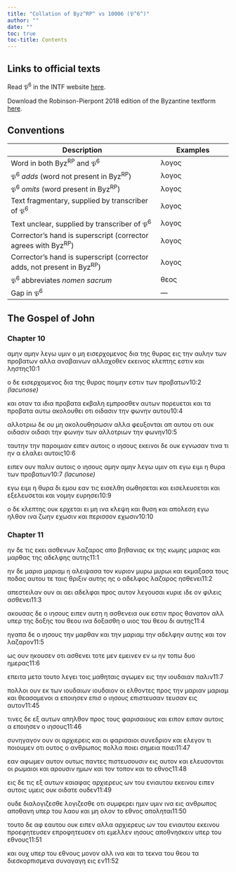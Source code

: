 ```yaml
---
title: "Collation of Byz^RP^ vs 10006 (𝔓^6^)"
author: ""
date: ""
toc: true
toc-title: Contents
---
```


::: {.callout-note appearance="minimal" icon="false" collapse="true"}
# Links to official texts

Read 𝔓^6^ in the INTF website [here](https://ntvmr.uni-muenster.de/manuscript-workspace?docID=10006).

Download the Robinson-Pierpont 2018 edition of the Byzantine textform [here](https://web.archive.org/web/20210413060536/https://byzantinetext.com/wp-content/uploads/2021/03/robinson-pierpont-2018-gnt-edition.pdf).


:::


::: {.callout-note appearance="minimal" icon="false" collapse="true"}
# Conventions

| Description                                                              	| Examples                           	|
|--------------------------------------------------------------------------	|------------------------------------	|
| Word in both Byz^RP^ and 𝔓^6^                                   	| λογος                              	|
| 𝔓^6^ *adds* (word not present in Byz^RP^)                       	| [λογος]{.greek-added}            	|
| 𝔓^6^ *omits* (word present in Byz^RP^)                          	| [λογος]{.greek-omitted}          	|
| Text fragmentary, supplied by transcriber of 𝔓^6^               	| [λογος]{.greek-supplied}         	|
| Text unclear, supplied by transcriber of 𝔓^6^                   	| [λογος]{.unclear}                	|
| Corrector's hand is superscript (corrector agrees with Byz^RP^)          	| [λογος]{.corr}                   	|
| Corrector's hand is superscript (corrector adds, not present in Byz^RP^) 	| [[λογος]{.corr}]{.greek-added} 	|
| 𝔓^6^ abbreviates *nomen sacrum*                                 	| [θεος]{.greek-abbr}            	|
| Gap in 𝔓^6^                                                     	| [―]{.gap}                        	|
:::

## The Gospel of John

### Chapter 10

[αμη]{.greek-supplied}ν αμην λεγω [υμιν]{.greek-supplied} [ο]{.greek-supplied} [μη]{.greek-supplied} [εισ]{.greek-supplied}[ερ]{.greek-supplied}[χ]{.unclear}ομενος δι[α]{.unclear} [της]{.greek-supplied} [θυρας]{.greek-supplied} [εις]{.greek-supplied} [τη]{.greek-supplied}ν αυλην τω[ν]{.greek-supplied} [προβατων]{.greek-supplied} [αλ]{.greek-supplied}[λ]{.greek-supplied}[α]{.unclear} αναβ[αινων]{.greek-supplied} [αλλαχοθεν]{.greek-supplied} [εκει]{.greek-supplied}[ν]{.greek-supplied}[ο]{.unclear}ς κλ[ε]{.unclear}[πτης]{.greek-supplied} [εστιν]{.greek-supplied} [και]{.greek-supplied} [ληστης]{.greek-supplied}[10:1]{.aside}

[ο]{.greek-supplied} [δ]{.greek-supplied}ε ε[ισερχομενος]{.greek-supplied} [δια]{.greek-supplied} [της]{.greek-supplied} [θυρας]{.greek-supplied} [ποιμην]{.greek-omitted} [εστιν]{.greek-omitted} [των]{.greek-omitted} [προβατων]{.greek-omitted}[[10:2 *(lacunose)*]{.lacunose}]{.aside}

[και]{.greek-omitted} [οταν]{.greek-omitted} [τα]{.greek-omitted} [ιδια]{.greek-omitted} [προβατα]{.greek-omitted} [εκβαλη]{.greek-omitted} [εμπροσθεν]{.greek-omitted} [αυτων]{.greek-omitted} [π]{.unclear}[ορευεται]{.greek-supplied} [και]{.greek-supplied} [τα]{.greek-supplied} [προβατα]{.greek-supplied} [αυτω]{.greek-supplied} ακ[ολουθει]{.greek-supplied} [οτι]{.greek-supplied} [οιδασιν]{.greek-supplied} [την]{.greek-supplied} [φωνην]{.greek-supplied} α[υ]{.unclear}[τ]{.greek-supplied}[ου]{.unclear}[10:4]{.aside}

[α]{.unclear}[λλοτριω]{.greek-supplied} [δε]{.greek-supplied} [ου]{.greek-supplied} [μη]{.greek-supplied} [ακολουθη]{.greek-supplied}[σ]{.unclear}ωσιν [α]{.unclear}[λλα]{.greek-supplied} φε[υξονται]{.greek-supplied} [απ]{.greek-supplied} [αυτου]{.greek-supplied} [ο]{.unclear}τι ουκ [οιδασιν]{.greek-omitted} [οι[δα]{.greek-supplied}σι]{.greek-added} [τ[ην]{.greek-supplied}]{.greek-added} [[φωνην]{.greek-supplied}]{.greek-added} [των]{.greek-supplied} [αλλο]{.greek-supplied}τρι[ω]{.unclear}ν [την]{.greek-omitted} [φωνην]{.greek-omitted}[10:5]{.aside}

τα[υτ]{.greek-supplied}ην [την]{.greek-supplied} [παροιμιαν]{.greek-supplied} [ειπεν]{.greek-supplied} αυ[τ]{.unclear}οις ο [ιησους]{.greek-abbr} [εκεινοι]{.greek-supplied} [δε]{.greek-supplied} [ουκ]{.greek-supplied} [εγνωσαν]{.greek-supplied} [τινα]{.greek-omitted} [τι]{.greek-added} ην α [ελαλει]{.greek-supplied} [αυτοις]{.greek-supplied}[10:6]{.aside}

[ειπεν]{.greek-supplied} [ουν]{.greek-supplied} [πα]{.greek-supplied}λι[ν]{.unclear} [αυτοις]{.greek-omitted} ο [ιησους]{.greek-abbr} [αμην]{.greek-supplied} [αμην]{.greek-supplied} [λεγω]{.greek-supplied} [υμιν]{.greek-supplied} [οτι]{.greek-supplied} [εγω]{.greek-omitted} [ειμι]{.greek-omitted} [η]{.greek-omitted} [θυρα]{.greek-omitted} [των]{.greek-omitted} [προβατων]{.greek-omitted}[[10:7 *(lacunose)*]{.lacunose}]{.aside}

[εγω]{.greek-omitted} [ειμι]{.greek-omitted} [η]{.greek-omitted} [θυρα]{.greek-omitted} [δι]{.greek-omitted} [εμου]{.greek-omitted} [εαν]{.greek-omitted} [τις]{.greek-omitted} [εισελθη]{.greek-omitted} [σωθησεται]{.greek-omitted} [και]{.greek-omitted} [εισ]{.greek-supplied}[ελευσεται]{.greek-supplied} [και]{.greek-supplied} εξε[λ]{.unclear}[ευσεται]{.greek-supplied} [και]{.greek-supplied} [νο]{.greek-supplied}[μην]{.greek-supplied} [ευρησει]{.greek-supplied}[10:9]{.aside}

[ο]{.greek-supplied} [[δ]{.greek-supplied}ε]{.greek-added} κλ[επτης]{.greek-supplied} [ουκ]{.greek-supplied} [ερχε]{.greek-supplied}[ται]{.greek-supplied} [ει]{.greek-supplied} [μη]{.greek-supplied} [ινα]{.greek-supplied} [κλ]{.greek-supplied}εψη [και]{.greek-supplied} [θυση]{.greek-supplied} [και]{.greek-supplied} [απολεση]{.greek-omitted} [εγω]{.greek-omitted} [ηλθον]{.greek-omitted} [ινα]{.greek-omitted} [ζωην]{.greek-omitted} [εχωσιν]{.greek-omitted} [και]{.greek-omitted} [περισσον]{.greek-omitted} [εχωσιν]{.greek-omitted}[10:10]{.aside}

### Chapter 11

[η]{.greek-supplied}[ν]{.unclear} [δε]{.unclear} τις [εκ[ε]{.unclear}[ι]{.greek-supplied}]{.greek-added} [α]{.greek-supplied}[σθ]{.unclear}[ενων]{.greek-supplied} [λαζαρος]{.greek-supplied} [α]{.unclear}πο [β]{.unclear}ηθ[αν]{.unclear}ια[ς]{.greek-supplied} [ε]{.unclear}κ [τ]{.unclear}[ης]{.greek-supplied} [κωμης]{.greek-supplied} [μαριας]{.greek-supplied} και μαρθ[ας]{.greek-supplied} τη[ς]{.greek-supplied} [α]{.unclear}δε[λφης]{.greek-supplied} [αυτης]{.greek-supplied}[11:1]{.aside}

[ην]{.greek-supplied} δε [μαρια]{.greek-omitted} [μαρια[μ]{.greek-supplied}]{.greek-added} η [α]{.unclear}[λειψασα]{.greek-supplied} [τον]{.greek-supplied} [κυριον]{.greek-abbr} [μυρω]{.greek-omitted} [μυρωι]{.greek-added} κ[α]{.unclear}[ι]{.greek-supplied} εκ[μ]{.unclear}[αξασα]{.greek-supplied} [τους]{.greek-supplied} [ποδας]{.greek-supplied} αυτου [τε]{.greek-added} [ταις]{.corr} [θ]{.unclear}ρι[ξ]{.unclear}ι[ν]{.greek-supplied} [αυτης]{.greek-supplied} [ης]{.greek-supplied} [ο]{.greek-supplied} [αδελ]{.greek-supplied}[φ]{.unclear}ος λαζαρος [η]{.greek-supplied}σθενει[11:2]{.aside}

[απεστει]{.greek-supplied}λαν ουν [αι]{.greek-omitted} [αει]{.greek-added} αδ[ε]{.greek-supplied}λφαι πρ[ος]{.greek-supplied} [αυτον]{.greek-supplied} λεγουσα[ι]{.unclear} [κυριε]{.greek-abbr} ιδε [ο]{.greek-supplied}[ν]{.unclear} φιλε[ις]{.greek-supplied} [ασ]{.greek-supplied}θενει[11:3]{.aside}

[ακο]{.greek-supplied}υσας [δε]{.unclear} [ο]{.greek-supplied} [ιησους]{.greek-abbr} ει[π]{.unclear}[εν]{.greek-supplied} [αυ]{.greek-supplied}[τ]{.unclear}η η [α]{.unclear}[σθ]{.greek-supplied}ενεια [ουκ]{.greek-supplied} [εσ]{.unclear}[τιν]{.greek-supplied} [προς]{.greek-supplied} [θανατο]{.greek-supplied}ν αλλ [υπερ]{.greek-supplied} [της]{.greek-supplied} [δο]{.unclear}[ξης]{.greek-supplied} [του]{.greek-supplied} [θεου]{.greek-abbr} ι[να]{.unclear} [δ]{.unclear}[οξασθη]{.greek-supplied} ο υ[ιος]{.greek-supplied} [του]{.greek-supplied} [θεου]{.greek-abbr} [δ]{.greek-supplied}[ι]{.unclear} αυ[τ]{.unclear}[ης]{.greek-supplied}[11:4]{.aside}

[ηγαπ]{.greek-supplied}α δε [ο]{.greek-supplied} [ιησους]{.greek-abbr} [την]{.greek-supplied} μαρ[θαν]{.greek-supplied} [και]{.greek-supplied} [τη]{.greek-supplied}ν [μ[αριαμ]{.greek-supplied}]{.greek-added} [[την]{.greek-supplied}]{.greek-added} [αδε]{.greek-supplied}[λ]{.unclear}φην α[υ]{.unclear}[της]{.greek-supplied} [και]{.greek-supplied} [τ]{.unclear}ο[ν]{.unclear} [λαζαρον]{.greek-supplied}[11:5]{.aside}

[ως]{.greek-supplied} [ου]{.greek-supplied}ν ηκουσ[ε]{.unclear}[ν]{.greek-supplied} [οτι]{.greek-supplied} [ασθενει]{.greek-supplied} [το]{.greek-supplied}[τε]{.greek-supplied} [με]{.greek-supplied}ν εμει[νεν]{.greek-supplied} [εν]{.greek-supplied} [ω]{.greek-supplied} [ην]{.greek-supplied} [τοπω]{.greek-supplied} [δυο]{.greek-supplied} [ημ]{.greek-supplied}ερας[11:6]{.aside}

[επειτα]{.greek-supplied} [μετα]{.greek-supplied} [τουτο]{.greek-supplied} [λε]{.greek-supplied}[γει]{.greek-supplied} [τοις]{.greek-supplied} μα[θ]{.unclear}[ηταις]{.greek-supplied} [αγωμεν]{.greek-supplied} [εις]{.greek-supplied} [την]{.greek-supplied} [ιουδ]{.greek-supplied}αια[ν]{.unclear} [παλιν]{.greek-supplied}[11:7]{.aside}

πολλοι ουν εκ των [ιουδαιων]{.greek-omitted} [ιουδαιον]{.greek-added} οι ελθοντες προς την [μαριαν]{.greek-omitted} [μαριαμ]{.greek-added} κ[α]{.unclear}[ι]{.greek-supplied} θεασαμενοι α εποιησεν [επισ]{.greek-added} [ο]{.greek-omitted} [ιησους]{.greek-omitted} [επιστευσαν]{.greek-omitted} [[τευσαν]{.greek-supplied}]{.greek-added} [εις]{.greek-supplied} [αυτον]{.greek-supplied}[11:45]{.aside}

[τιν]{.greek-supplied}ες δε εξ αυ[των]{.greek-supplied} [απηλθον]{.greek-supplied} [προς]{.greek-supplied} [τ]{.greek-supplied}[ου]{.unclear}ς φαρισαιους [και]{.greek-supplied} [ειπον]{.greek-omitted} [[ειπαν]{.greek-supplied}]{.greek-added} [αυτοις]{.greek-supplied} [α]{.greek-supplied} ε[πο]{.unclear}ιησεν [ο]{.greek-omitted} [ιησους]{.greek-abbr}[11:46]{.aside}

[συνηγαγον]{.greek-supplied} [ουν]{.greek-supplied} [οι]{.greek-supplied} [αρ]{.greek-supplied}χ[ι]{.unclear}ερεις [και]{.greek-supplied} [οι]{.greek-supplied} [φαρισαιοι]{.greek-supplied} [συνεδριο]{.greek-supplied}[ν]{.unclear} και ελε[γον]{.greek-supplied} [τι]{.greek-supplied} [ποιουμεν]{.greek-supplied} [οτι]{.greek-supplied} [ουτο]{.greek-supplied}[ς]{.unclear} [ο]{.unclear} [αν]{.unclear}θ[ρω]{.unclear}[πος]{.greek-supplied} [πολλα]{.greek-supplied} [[ποιει]{.greek-supplied}]{.greek-added} [σημεια]{.greek-supplied} [ποιει]{.greek-omitted}[11:47]{.aside}

εαν [αφωμεν]{.greek-supplied} [αυτον]{.greek-supplied} [ουτως]{.greek-supplied} παντε[ς]{.unclear} [πιστευσουσιν]{.greek-supplied} [εις]{.greek-supplied} [αυτον]{.greek-supplied} [κ]{.unclear}αι ελευ[σονται]{.greek-supplied} [οι]{.greek-supplied} [ρωμαιοι]{.greek-supplied} [και]{.greek-supplied} [αρο]{.greek-supplied}[υ]{.unclear}σιν ημων [και]{.greek-supplied} [τον]{.greek-supplied} [τοπον]{.greek-supplied} [και]{.greek-supplied} [το]{.greek-supplied} [εθνο]{.greek-supplied}[ς]{.unclear}[11:48]{.aside}

[εις]{.greek-supplied} [δε]{.greek-supplied} [τις]{.greek-supplied} [εξ]{.greek-supplied} [αυτων]{.greek-supplied} [καια]{.greek-supplied}φας [αρχιερευς]{.greek-supplied} [ων]{.greek-supplied} [του]{.greek-supplied} [ενιαυτο]{.greek-supplied}[υ]{.unclear} εκειν[ου]{.greek-supplied} [ειπεν]{.greek-supplied} [αυτοις]{.greek-supplied} [υ]{.greek-supplied}με[ις]{.greek-supplied} [ουκ]{.greek-supplied} [ο]{.unclear}ιδα[τ]{.unclear}[ε]{.greek-supplied} [ουδεν]{.greek-supplied}[11:49]{.aside}

[ουδε]{.greek-supplied} [διαλογιζεσθε]{.greek-omitted} [[λο]{.greek-supplied}[γι]{.unclear}ζ[ε]{.unclear}[σθε]{.greek-supplied}]{.greek-added} [ο]{.greek-supplied}[τ]{.unclear}ι συμ[φερει]{.greek-supplied} [ημιν]{.greek-omitted} [[υμιν]{.greek-supplied}]{.greek-added} [ι]{.greek-supplied}[ν]{.unclear}[α]{.greek-supplied} [εις]{.greek-supplied} [αν]{.greek-supplied}[θ]{.unclear}ρω[πος]{.greek-supplied} [αποθαν]{.greek-supplied}[η]{.unclear} υ[περ]{.greek-supplied} [του]{.greek-supplied} [λαο]{.greek-supplied}[υ]{.unclear} [και]{.greek-supplied} [μη]{.greek-supplied} [ολον]{.greek-supplied} [το]{.greek-supplied} [εθνος]{.greek-supplied} [απολη]{.greek-supplied}[τα]{.unclear}[ι]{.greek-supplied}[11:50]{.aside}

[του]{.greek-supplied}[το]{.greek-supplied} [δε]{.greek-supplied} [αφ]{.greek-supplied} [εαυτου]{.greek-supplied} ουκ [ε]{.unclear}[ιπεν]{.greek-supplied} [α]{.unclear}λλ[α]{.unclear} [αρχιερευς]{.greek-supplied} [ων]{.greek-supplied} του ε[νια]{.greek-supplied}[υ]{.unclear}το[υ]{.unclear} ε[κ]{.unclear}[ει]{.greek-supplied}[νου]{.greek-supplied} [προεφητευσεν]{.greek-omitted} [[επροφητευσεν]{.greek-supplied}]{.greek-added} [οτι]{.greek-supplied} [ε]{.greek-supplied}[μ]{.unclear}ε[λλε]{.unclear}[ν]{.greek-supplied} [ιησους]{.greek-abbr} [αποθνησκειν]{.greek-supplied} [υπερ]{.greek-supplied} [το]{.greek-supplied}[υ]{.unclear} ε[θ]{.unclear}[νους]{.greek-supplied}[11:51]{.aside}

[και]{.greek-supplied} [ουχ]{.greek-supplied} [υπερ]{.greek-supplied} [του]{.greek-supplied} [εθνους]{.greek-supplied} [μονον]{.greek-supplied} [αλλ]{.greek-supplied} [ινα]{.greek-supplied} [και]{.greek-supplied} [τα]{.greek-supplied} [τεκ]{.greek-supplied}[ν]{.unclear}α του [θεου]{.greek-abbr} [τα]{.greek-supplied} [διεσκορπισμενα]{.greek-supplied} συναγαγη [ει]{.unclear}ς [εν]{.unclear}[11:52]{.aside}

